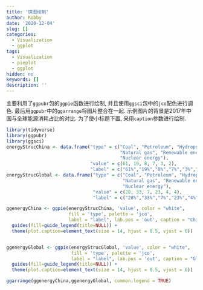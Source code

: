 ```yaml
---
title: '饼图绘制'
author: Robby
date: '2020-12-04'
slug: []
categories:
  - Visualization
  - ggplot
tags:
  - Visualization
  - pieplot
  - ggplot
hidden: no
keywords: []
description: ''
---
```


主要利用了`ggpubr`包的`ggpie`函数进行绘制, 并且使用`ggsci`包中的`jco`配色进行调色. 最后用`ggpubr`中的`ggarrange`将图片整合在一起. 示例图片的背景是2017年中国与全球能源消耗占比的对比. 为了使小标题下置, 采用`caption`参数进行绘制.

```r
library(tidyverse)
library(ggpubr)
library(ggsci)
energyStrucChina <- data.frame("type" = c("Coal", "Petroleum", "Hydropower",
                                          "Natural gas", "Renewable energy",
                                          "Nuclear energy"),
                               "value" = c(61, 19, 8, 7, 3, 2),
                               "label" = c("61%","19%","8%","7%","3%","2%"))
energyStrucGlobal <- data.frame("type" = c("Coal", "Petroleum", "Hydropower",
                                           "Natural gas", "Renewable energy",
                                           "Nuclear energy"),
                                "value" = c(28, 33, 7, 23, 4, 4),
                                "label" = c("28%","33%","7%","23%","4%","4%"))

ggenergyChina <- ggpie(energyStrucChina, 'value', color = "white",
                       fill = 'type', palette = 'jco',
                       label = "label", lab.pos = 'out', caption = "China") + 
  guides(fill=guide_legend(title=NULL)) +
  theme(plot.caption=element_text(size = 14, hjust = 0.5, vjust = 6))


ggenergyGlobal <- ggpie(energyStrucGlobal, 'value', color = "white",
                        fill = 'type', palette = 'jco',
                        label = "label", lab.pos = 'out', caption = "Global") + 
  guides(fill=guide_legend(title=NULL)) +
  theme(plot.caption=element_text(size = 14, hjust = 0.5, vjust = 6))

ggarrange(ggenergyChina,ggenergyGlobal, common.legend = TRUE)
```
